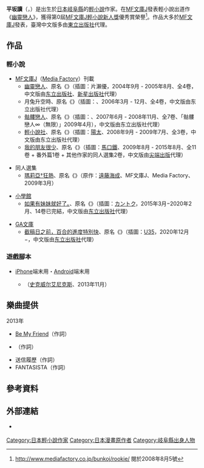{{refimprove|time=2018-03-15T07:36:08+00:00}}
{{Infobox writer
| name         = 平坂讀
| kana         = {{lang|ja|ひらさか よみ}}
| romaji       = Hirasaka Yomi
| image        = 
| imagesize    = 
| caption      = 
| birthdate    = 7月29日
| birthplace   = {{JPN}}[[岐阜縣|岐阜縣]]
| deathdate    = 
| deathplace   = 
| occupation   = 
| nationality  = {{JPN}}
| period       = 2004年—
| genre        = [[輕小說|輕小說]]
| subject      = 
| movement     = 
| notableworks = 《[[我的朋友很少|我的朋友很少]]》
| awards       = 第0屆[[MF文庫J輕小說新人獎|MF文庫J輕小說新人獎]]優秀賞榮譽
| debut_works  = 
| website      = 
}}
'''平坂讀'''（{{jpn|j=平坂 読|kn=ひらさか よみ|rm=Hirasaka Yomi}}，{{bd||7月29日}}）是出生於[[日本|日本]][[岐阜縣|岐阜縣]]的[[輕小說|輕小說]]作家。在[[MF文庫J|MF文庫J]]發表輕小說出道作《[[幽靈戀人|幽靈戀人]]》，獲得第0屆[[MF文庫J輕小說新人獎|MF文庫J輕小說新人獎]]優秀賞榮譽<ref>{{lang|ja|第０回 MF文庫J ライトノベル新人賞受賞作 発表}}[http://www.mediafactory.co.jp/bunkoj/rookie/ http://www.mediafactory.co.jp/bunkoj/rookie/] {{Wayback|url=http://www.mediafactory.co.jp/bunkoj/rookie/ |date=20050421032314 }}閱於2008年8月5號</ref>。作品大多於[[MF文庫J|MF文庫J]]發表，臺灣中文版多由[[東立出版社|東立出版社]]代理。

== 作品==
=== 輕小說 ===
* [[MF文庫J|MF文庫J]]（[[Media_Factory|Media Factory]]）刊載
** [[幽靈戀人|幽靈戀人]]、原名《{{lang|ja|ホーンテッド!}}》（插圖：片瀨優，2004年9月 - 2005年8月、全4卷，中文版由[[东立出版社|东立出版社]]、[[新星出版社|新星出版社]]代理）
** 月兔升空時、原名《{{lang|ja|ソラにウサギがのぼるころ}}》（插圖：{{lang|ja|{{tsl|ja|湊ヒロム|}}}}、2006年3月 - 12月、全4卷，中文版由东立出版社代理）
** [[骷髏戀人|骷髏戀人]]、原名《{{lang|ja|ねくろま。}}》（插圖：{{lang|ja|じろう}}、2007年6月 - 2008年11月、全7卷、「骷髏戀人∞（無限）」2009年4月），中文版由东立出版社代理）
** [[輕小說社|輕小說社]]、原名《{{lang|ja|ラノベ部。}}》（插圖：[[陽太|陽太]]、2008年9月 - 2009年7月、全3卷，中文版由东立出版社代理）
** [[我的朋友很少|我的朋友很少]]、原名《{{lang|ja|僕は友達が少ない}}》（插圖：[[馬口鐵_(插畫家)|馬口鐵]]、2009年8月 - 2015年8月、全11卷 + 番外篇1卷 + 其他作家的同人選集2卷，中文版由[[尖端出版|尖端出版]]代理）

* 同人選集
** [[瑪莉亞†狂熱|瑪莉亞†狂熱]]、原名《{{lang|ja|まりあ†ほりっく、まりほり}}》（原作：[[遠藤海成|遠藤海成]]、MF文庫J、Media Factory、2009年3月）

* [[小學館|小學館]]
**[[如果有妹妹就好了。|如果有妹妹就好了。]]、原名《{{lang|ja|妹さえいればいい。}}》（插圖：[[監督_(插畫家)|カントク]]，2015年3月−2020年2月、14卷已完結，中文版由[[东立出版社|东立出版社]]代理）

* [[GA文庫|GA文庫]]
**[[截稿日之前，百合的進度特別快|截稿日之前，百合的進度特別快]]、原名《{{lang|ja|〆切前には百合が捗る}}》（插圖：[[監督_(插畫家)|U35]]，2020年12月−，中文版由[[东立出版社|东立出版社]]代理）

=== 遊戲腳本 ===
* [[iPhone|iPhone]]端末用・[[Android|Android]]端末用
** {{lang|ja|オカルトメイデン}}（[[史克威尔艾尼克斯|史克威尔艾尼克斯]]、2013年11月）

== 樂曲提供 ==
; 2013年
* [[我的朋友很少|Be My Friend]]（作詞）
* {{lang|ja|僕らの翼}}（作詞）
* 送信履歷（作詞）
* FANTASISTA（作詞）

==參考資料==
{{Reflist|2}}

== 外部連結 ==
* {{twitter|hirasakayomi}}  {{ja}}

{{DEFAULTSORT:Hirasaka Yomi}}
[[Category:日本輕小說作家|Category:日本輕小說作家]]
[[Category:日本漫畫原作者|Category:日本漫畫原作者]]
[[Category:岐阜縣出身人物|Category:岐阜縣出身人物]]